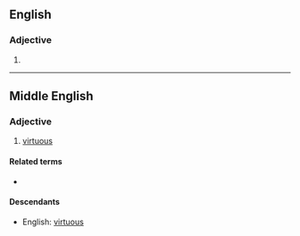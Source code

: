 ==English==

===Adjective===
{{infl|en|adjective}}

# {{obsolete spelling of|virtuous}}

----

==Middle English==
<!--this Middle English entry was created using Template:new enm entry-->
===Adjective===
{{infl|enm|adjective}}

# [[virtuous]]

====Related terms====
* {{l|enm|vertue}}

====Descendants====
* English: [[virtuous]]
